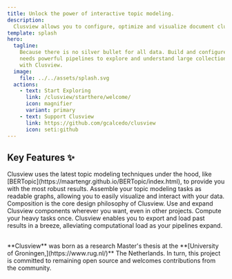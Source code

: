 ```yaml
---
title: Unlock the power of interactive topic modeling.
description:
  Clusview allows you to configure, optimize and visualize document clustering.
template: splash
hero:
  tagline:
    Because there is no silver bullet for all data. Build and configure to your
    needs powerful pipelines to explore and understand large collections of text
    with Clusview.
  image:
    file: ../../assets/splash.svg
  actions:
    - text: Start Exploring
      link: /clusview/starthere/welcome/
      icon: magnifier
      variant: primary
    - text: Support Clusview
      link: https://github.com/gcalcedo/clusview
      icon: seti:github
---
```



## Key Features ✨

<CardGrid stagger>
  <Card title="BERTopic Based" icon="document">
    Clusview uses the latest topic modeling techniques under the hood, like
    [BERTopic](https://maartengr.github.io/BERTopic/index.html), to provide you
    with the most robust results.
  </Card>
  <Card title="Build with Graphs" icon="seti:pipeline">
    Assemble your topic modeling tasks as readable graphs, allowing you to
    easily visualize and interact with your data.
  </Card>
  <Card title="Modular Components" icon="puzzle">
    Composition is the core design philosophy of Clusview. Use and expand
    Clusview components wherever you want, even in other projects.
  </Card>
  <Card title="Accelerating Pipelines" icon="rocket">
    Compute your heavy tasks once. Clusview enables you to export and load past
    results in a breeze, alleviating computational load as your pipelines
    expand.
  </Card>
</CardGrid>

##

<Aside type="note" title="Commited to Open Source">
  **Clusview** was born as a research Master's thesis at the **[University of
  Groningen,](https://www.rug.nl/)** The Netherlands. In turn, this project is
  committed to remaining open source and welcomes contributions from the
  community.
</Aside>
